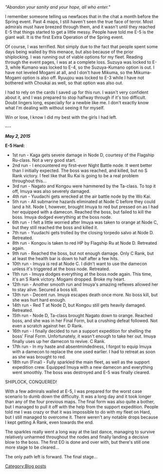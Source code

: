 ''"Abandon your sanity and your hope, all who enter."''

I remember someone telling us newfaces that in the chat a month before the Spring event. Past 4 maps, I still haven't seen the true face of terror. Most admirals must have breezed through them, and it wasn't until they reached E-5 that things started to get a little messy. People have told me E-5 is the giant wall. It is the first Extra Operation of the Spring event.

Of course, I was terrified. Not simply due to the fact that people spent some days being walled by this menace, but also because of the prior shiplocking. I was running out of viable options for my fleet. Reading through the event pages, I was at a complete loss. Suzuya was locked to E-3, while Kumano was locked to E-4, so the Suzuya-Kumano option is out. I have not leveled Mogami at all, and I don't have Mikuma, so the Mikuma-Mogami option is also off. Ryuujou was locked to E-3 while I have not bothered with Choukai as well, so that option was also out.

I had to rely on the cards I saved up for this run. I wasn't very confident about it, and I was prepared to stop halfway through if it's too difficult. Doubt lingers long, especially for a newbie like me. I don't exactly know what I'm dealing with without seeing it for myself.

Win or lose, I know I did my best with the girls I had left.

---

'''''May 2, 2015'''''

'''E-5 Hard:'''
*1st run - Kaga gets severe damage in Node D, courtesy of the Flagship Ru-class. Not a very good start.
*2nd run - I encountered my first-ever Night Battle node. It went better than I initially expected. The boss was reached, and killed, but no S Rank victory. I feel like that Ru Kai is going to be a real problem throughout this...
*3rd run - Nagato and Kongou were hammered by the Ta-class. To top it off, Imuya was also severely damaged.
*4th run - Yuudachi gets wrecked at the air battle node by the Wo Kai.
*5th run - All submarine hazards eliminated at Node C before they could land a hit. Node I, however, brought Imuya to red but pressed on as I had her equipped with a damecon. Reached the boss, but failed to kill the boss. Imuya dodged everything at the boss node.
*6th run - I felt a little worried after Imuya was taken to orange at Node C, but they still reached the boss and killed it.
*7th run - Yuudachi gets trolled by the closing torpedo salvo at Node D. Retreated.
*8th run - Kongou is taken to red HP by Flagship Ru at Node D. Retreated again.
*9th run - Reached the boss, but not enough damage. Only C Rank, but at least the health bar is down to half after a few hits.
*10th run - Imuya is red at Node C. I didn't want to use the damecon unless it's triggered at the boss node. Retreated.
*11th run - Imuya dodges everything at the boss node again. This time, it's an S Rank victory. Mogami dropped. Broke my heart.
*12th run - Another smooth run and Imuya's amazing reflexes allowed her to stay alive. Secured a boss kill.
*13th run - Decent run. Imuya escapes death once more. No boss kill, but she was hurt hard enough.
*14th run - Red T at Node D, but Kongou still gets heavily damaged. Retreated.
*15th run - Node D, Ta-class brought Nagato down to orange. Reached boss, and she was in her Final Form, but a crushing defeat followed. Not even a scratch against her. D Rank.
*16th run - I finally decided to run a support expedition for shelling the boss' Final Form. Unfortunately, it wasn't enough to take her out. Imuya finally uses up her damecon to revive. C Rank.
*17th run - In my haste and absentmindedness, I forgot to equip Imuya with a damecon to replace the one used earlier. I had to retreat as soon as she was brought to red.
*18th run (Final) - Fully sparkled the main fleet, as well as the support expedition crew. Equipped Imuya with a new damecon and everything went smoothly. The boss was destroyed and E-5 was finally cleared.


SHIPLOCK, CONQUERED!

With a few admirals walled at E-5, I was prepared for the worst case scenario to dumb down the difficulty. It was a long day and it took longer than any of the four previous maps. The final form was also quite a bother, but I managed to pull it off with the help from the support expedition. People told me I was crazy or that it was impossible to do with my fleet on Hard, but I still managed to overcome it. There weren't any notable drops because I kept getting A Rank, even towards the end.

The sparkles really went a long way at the last dance, managing to survive relatively unharmed throughout the nodes and finally landing a decisive blow to the boss. The first EO is done and over with, but there's still one more stage to be cleared...

The only path left is forward. The final stage... 
[[Category:Blog posts]]